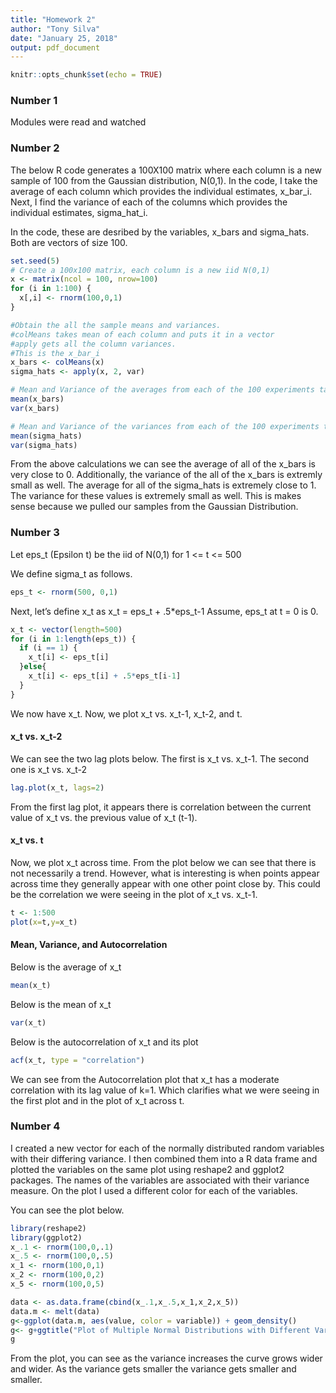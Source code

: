```yaml
---
title: "Homework 2"
author: "Tony Silva"
date: "January 25, 2018"
output: pdf_document
---
```


```r
knitr::opts_chunk$set(echo = TRUE)
```

### Number 1
Modules were read and watched

### Number 2

The below R code generates a 100X100 matrix where each column is a new sample of 100 from the Gaussian distribution, N(0,1). In the code, I take the average of each column which provides the individual estimates, x_bar_i. Next, I find the variance of each of the columns which provides the individual estimates, sigma_hat_i.

In the code, these are desribed by the variables, x_bars and sigma_hats. Both are vectors of size 100.
```r
set.seed(5)
# Create a 100x100 matrix, each column is a new iid N(0,1)
x <- matrix(ncol = 100, nrow=100)
for (i in 1:100) {
  x[,i] <- rnorm(100,0,1)
}

#Obtain the all the sample means and variances.
#colMeans takes mean of each column and puts it in a vector
#apply gets all the column variances.
#This is the x_bar_i
x_bars <- colMeans(x)
sigma_hats <- apply(x, 2, var)

# Mean and Variance of the averages from each of the 100 experiments taking 100 samples from N(0,1)
mean(x_bars)
var(x_bars)

# Mean and Variance of the variances from each of the 100 experiments taking 100 samples from N(0,1)
mean(sigma_hats)
var(sigma_hats)
```


From the above calculations we can see the average of all of the x_bars is very close to 0. Additionally, the variance of the all of the x_bars is extremly small as well. The average for all of the sigma_hats is extremely close to 1. The variance for these values is extremely small as well. This is makes sense because we pulled our samples from the Gaussian Distribution.

### Number 3
Let eps_t (Epsilon t) be the iid of N(0,1) for 1 <= t <= 500

We define sigma_t as follows.

```r
eps_t <- rnorm(500, 0,1)
```

Next, let's define x_t as x_t = eps_t + .5*eps_t-1
Assume, eps_t at t = 0 is 0.

```r
x_t <- vector(length=500)
for (i in 1:length(eps_t)) {
  if (i == 1) {
    x_t[i] <- eps_t[i]
  }else{
    x_t[i] <- eps_t[i] + .5*eps_t[i-1]
  }
}
```

We now have x_t. Now, we plot x_t vs. x_t-1, x_t-2, and t.

#### x_t vs. x_t-2
We can see the two lag plots below. The first is x_t vs. x_t-1. The second one is x_t vs. x_t-2
```r
lag.plot(x_t, lags=2)
```

From the first lag plot, it appears there is correlation between the current value of x_t vs. the previous value of x_t (t-1).

#### x_t vs. t
Now, we plot x_t across time. From the plot below we can see that there is not necessarily a trend. However, what is interesting is when points appear across time they generally appear with one other point close by. This could be the correlation we were seeing in the plot of x_t vs. x_t-1. 
```r
t <- 1:500
plot(x=t,y=x_t)
```

#### Mean, Variance, and Autocorrelation
Below is the average of x_t
```r
mean(x_t)
```

Below is the mean of x_t
```r
var(x_t)
```

Below is the autocorrelation of x_t and its plot
```r
acf(x_t, type = "correlation")
```

We can see from the Autocorrelation plot that x_t has a moderate correlation with its lag value of k=1. Which clarifies what we were seeing in the first plot and in the plot of x_t across t.

### Number 4

I created a new vector for each of the normally distributed random variables with their differing variance. I then combined them into a R data frame and plotted the variables on the same plot using reshape2 and ggplot2 packages. The names of the variables are associated with their variance measure. On the plot I used a different color for each of the variables.

You can see the plot below.
```r
library(reshape2)
library(ggplot2)
x_.1 <- rnorm(100,0,.1)
x_.5 <- rnorm(100,0,.5)
x_1 <- rnorm(100,0,1)
x_2 <- rnorm(100,0,2)
x_5 <- rnorm(100,0,5)

data <- as.data.frame(cbind(x_.1,x_.5,x_1,x_2,x_5))
data.m <- melt(data)
g<-ggplot(data.m, aes(value, color = variable)) + geom_density() 
g<- g+ggtitle("Plot of Multiple Normal Distributions with Different Variance")
g
```

From the plot, you can see as the variance increases the curve grows wider and wider. As the variance gets smaller the variance gets smaller and smaller.